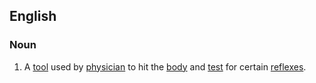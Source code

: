 ==English==

===Noun===
{{en-noun|head=[[reflex]] [[hammer]]}}

# {{label|en|medicine}} A [[tool]] used by [[physician]] to hit the [[body]] and [[test]] for certain [[reflex]]es.